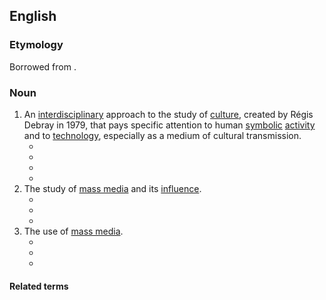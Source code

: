 ==English==
{{wikipedia}}

===Etymology===
Borrowed from {{bor|en|fr|médiologie}}.

===Noun===
{{en-noun|~}}

# An [[interdisciplinary]] approach to the study of [[culture]], created by Régis Debray in 1979, that pays specific attention to human [[symbolic]] [[activity]] and to [[technology]], especially as a medium of cultural transmission.
#* {{quote-book|en |year=2007|title=The Columbia History of Twentieth-century French Thought |author=Lawrence D. Kritzman, ‎Brian J. Reilly, ‎M. B. DeBevoise |page=289|ISBN=0231107900|passage=What '''mediology''' wishes to bring to light is the way in which something serves as a ''medium'', and the often unperceived complexities that go with it, looking back over the long term (from the birth of writing) without being overly concerned with present-day media (even if certain mediologists are prepared to consider these).}}
#* {{quote-book|en |year=2009|title=Deleuze/Guattari & ecology |author=Bernd Herzogenrath |page=11|ISBN=0230527442|passage=Against the background of the radically constructivist '''mediologies''' of Vilem Flusser and Niklas Luhmann, Berressem argues that Deleuze's radical philosophy allows for a fundamental realignment of the ecological notions of the environment and the medium.}}
#* {{quote-book|en |year=2013|title=Encyclopedia of Modern French Thought |author=Christopher John Murray |page=158|ISBN=1135455643|passage='''Mediology''' is interdisciplinary by nature and, therefore, unstable and constantly defining new avenues of inquiry that reveal the mechanisms of history itself.}}
#* {{quote-book|en |year=2013 |title=Modern French Visual Theory: A Critical Reader |author=Nigel Saint, ‎Andy Stafford |page=151|ISBN=|passage=It would be, were it not for the powers attributed to '''mediology''', which Debray defines as a battle against a marked Western tendency, 'la coupure de l'esthétique' [the split between aesthetics and technology] (ibid.: 163).}}
# The study of [[mass media]] and its [[influence]].
#* {{quote-book|en |year=1978 |title=Altro Polo |author=|page=114|ISBN=0909798826|passage=I do not believe any mass '''mediology''' can predict the effect of a mass media message.}}
#* {{quote-book|en |year=2006|title=Communication for Social Change Anthology|author=Alfonso Gumucio Dagron, ‎Thomas Tufte |page=|ISBN=0977035794|passage=There was no media research in the strict sense during this period. '''Mediology''' did not yet exist.}}
#* {{quote-book|en |year=2016 |title=Romantic Mediations: Media Theory and British Romanticism |author=Andrew Burkett |page=17|ISBN=1438463278|passage=Throughout the chapters that follow, I focus on the centrality and significance of contemporary media theory to understanding nineteenth-century British literary, scientific, and technological production and thus concentrate my attention on Romantic '''mediologies''' as opposed to inspecting perhaps more eminent or familiar critical or theoretical paradigms like Romantic book history and print culture, studies of Romantic reading publics, investigations of nineteenth-century periodical culture, or Tomanticism and the digital humanities.}}
# The use of [[mass media]].
#* {{quote-book|en |year=2001 |title=Jihad vs. McWorld: Terrorism's Challenge to Democracy |author=Benjamin Barber |page=84|ISBN=0345383044|passage=It is everywhere visible in hard data about four key elements of that culture: film. television, books, and theme parks. But it is not limited to such elements, for they are but pieces of a mesmerizing global '''mediology''' that suffuses consciousness everywhere.}}
#* {{quote-book|en |year=2015 |title=Archives of the Insensible: Of War, Photopolitics, and Dead Memory|author=Allen Feldman |page=|ISBN=022627733X|passage=The Hegelian master, for all his violence and terror, still requires literature, names, memory, and readerships—in other words, the public sphere. Such Hegelian '''mediologies''' are radically evacuated and removed from all living supports of translation, witnessing, and transmission in the war to end all wars, whose focal attack surfaces are the organic and living substrates of transmissible names, including those that support the nomenclature of war itself.}}
#* {{quote-book|en |year=2015 |title=Philosophy of Emerging Media|author=Juliet Floyd, ‎James E. Katz |page=|ISBN=0190260769|passage=If, following Nietzsche, the real world has become a fairy tale and there are no facts, only interpretations, then '''mediology''' becomes ontology, the media construct reality, in agreement not only with Baudrillard, who regarded the Gulf War as a pure media invention, but also with Karl Rove, who famously believed that imperial power is capable of constructing reality.}}

====Related terms====
{{col2|en|mediologic|mediological|mediologist}}